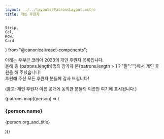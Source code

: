 ```yaml
---
layout: ../../layouts/PatronsLayout.astro
title: 개인 후원자
---
```

	Strip,
	Col,
    Row,
    Card
} from "@canonical/react-components";

아래는 우부콘 코리아 2023의 개인 후원자 목록입니다.
<br />올해 총 {patrons.length}명의 참가자 분{patrons.length > 1 ? "들":""}께서 개인 후원을 해 주셨습니다!
<br />후원해 주신 모든 후원자 분들께 감사 드립니다!

(참고: 개인 후원자 이름 공개에 동의한 분들의 이름만 여기에 표시됩니다.)

<Row>
    {patrons.map((person) => (
        <div className="p-card col-4">
            <h3>{person.name}</h3>
            <p>{person.org_and_title}</p>
        </div>
    ))}
</Row>
